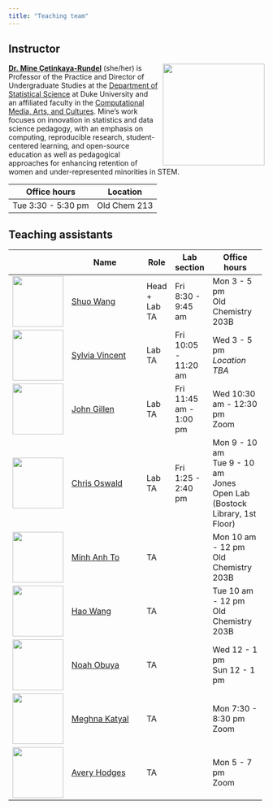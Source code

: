 ```yaml
---
title: "Teaching team"
---
```


## Instructor

![](images/team/mine.png){style="float:right;padding: 0 0 0 10px;" fig-alt="Headshot of Dr. Mine Çetinkaya-Rundel" width="200"}

[**Dr. Mine Çetinkaya-Rundel**](http://mine-cr.com/) (she/her) is Professor of the Practice and Director of Undergraduate Studies at the [Department of Statistical Science](https://stat.duke.edu/) at Duke University and an affiliated faculty in the [Computational Media, Arts, and Cultures](https://cmac.duke.edu/). Mine's work focuses on innovation in statistics and data science pedagogy, with an emphasis on computing, reproducible research, student-centered learning, and open-source education as well as pedagogical approaches for enhancing retention of women and under-represented minorities in STEM.

| Office hours       | Location     |
|--------------------|--------------|
| Tue 3:30 - 5:30 pm | Old Chem 213 |

## Teaching assistants

+--------------------------------------------+------------------------------------------------------------------------+---------------+------------------------+---------------------------------------------+
|                                            | Name                                                                   | Role          | Lab section            | Office hours                                |
+============================================+========================================================================+===============+========================+=============================================+
| ![](images/team/shuo.png){width="100"}     | [Shuo Wang](https://scholars.duke.edu/person/shuo.wang717)             | Head + Lab TA | Fri 8:30 - 9:45 am     | Mon 3 - 5 pm\                               |
|                                            |                                                                        |               |                        | Old Chemistry 203B                          |
+--------------------------------------------+------------------------------------------------------------------------+---------------+------------------------+---------------------------------------------+
| ![](images/team/sylvia.png){width="100"}   | [Sylvia Vincent](https://www.linkedin.com/in/sylvia-vincent-57b71917a) | Lab TA        | Fri 10:05 - 11:20 am   | Wed 3 - 5 pm\                               |
|                                            |                                                                        |               |                        | *Location TBA*                              |
+--------------------------------------------+------------------------------------------------------------------------+---------------+------------------------+---------------------------------------------+
| ![](images/team/john.png){width="100"}     | [John Gillen](https://www.linkedin.com/in/john-gillen-611471229/)      | Lab TA        | Fri 11:45 am - 1:00 pm | Wed 10:30 am - 12:30 pm\                    |
|                                            |                                                                        |               |                        | Zoom                                        |
+--------------------------------------------+------------------------------------------------------------------------+---------------+------------------------+---------------------------------------------+
| ![](images/team/chris.png){width="100"}    | [Chris Oswald](https://scholars.duke.edu/person/chris.oswald)          | Lab TA        | Fri 1:25 - 2:40 pm     | Mon 9 - 10 am\                              |
|                                            |                                                                        |               |                        | Tue 9 - 10 am\                              |
|                                            |                                                                        |               |                        | Jones Open Lab (Bostock Library, 1st Floor) |
+--------------------------------------------+------------------------------------------------------------------------+---------------+------------------------+---------------------------------------------+
| ![](images/team/minh-anh.png){width="100"} | [Minh Anh To](https://scholars.duke.edu/person/minhanh.to)             | TA            |                        | Mon 10 am - 12 pm\                          |
|                                            |                                                                        |               |                        | Old Chemistry 203B                          |
+--------------------------------------------+------------------------------------------------------------------------+---------------+------------------------+---------------------------------------------+
| ![](images/team/hao.png){width="100"}      | [Hao Wang](https://scholars.duke.edu/person/hao.wang)                  | TA            |                        | Tue 10 am - 12 pm\                          |
|                                            |                                                                        |               |                        | Old Chemistry 203B                          |
+--------------------------------------------+------------------------------------------------------------------------+---------------+------------------------+---------------------------------------------+
| ![](images/team/noah.png){width="100"}     | [Noah Obuya](https://www.linkedin.com/in/noah-obuya-5795b7228)         | TA            |                        | Wed 12 - 1 pm\                              |
|                                            |                                                                        |               |                        | Sun 12 - 1 pm                               |
+--------------------------------------------+------------------------------------------------------------------------+---------------+------------------------+---------------------------------------------+
| ![](images/team/meghna.png){width="100"}   | [Meghna Katyal](https://www.linkedin.com/in/meghna-katyal-90bb13202)   | TA            |                        | Mon 7:30 - 8:30 pm\                         |
|                                            |                                                                        |               |                        | Zoom                                        |
+--------------------------------------------+------------------------------------------------------------------------+---------------+------------------------+---------------------------------------------+
| ![](images/team/avery.png){width="100"}    | [Avery Hodges](https://www.linkedin.com/in/avery-hodges-26824318a)     | TA            |                        | Mon 5 - 7 pm\                               |
|                                            |                                                                        |               |                        | Zoom                                        |
+--------------------------------------------+------------------------------------------------------------------------+---------------+------------------------+---------------------------------------------+

